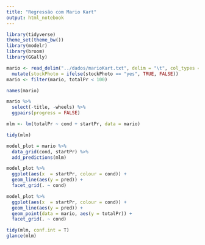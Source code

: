 ```yaml
---
title: "Regressão com Mario Kart"
output: html_notebook
---
```


```r
library(tidyverse)
theme_set(theme_bw())
library(modelr)
library(broom)
library(GGally)
```

```r
mario <- read_delim("../dados/marioKart.txt", delim = "\t", col_types = "diicdddcicic") %>% 
  mutate(stockPhoto = ifelse(stockPhoto == "yes", TRUE, FALSE))
mario <- filter(mario, totalPr < 100)

names(mario)

mario %>% 
  select(-title, -wheels) %>% 
  ggpairs(progress = FALSE)

```

```r
mlm <- lm(totalPr ~ cond + startPr, data = mario)

tidy(mlm)

model_plot = mario %>% 
  data_grid(cond, startPr) %>% 
  add_predictions(mlm)

model_plot %>% 
  ggplot(aes(x  = startPr, colour = cond)) + 
  geom_line(aes(y = pred)) + 
  facet_grid(. ~ cond)

model_plot %>% 
  ggplot(aes(x  = startPr, colour = cond)) + 
  geom_line(aes(y = pred)) + 
  geom_point(data = mario, aes(y = totalPr)) + 
  facet_grid(. ~ cond)

tidy(mlm, conf.int = T)
glance(mlm)
```


